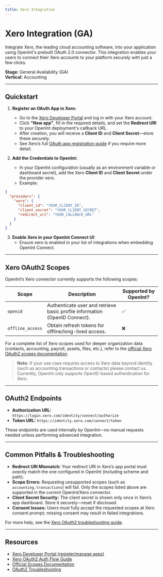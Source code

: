 ```yaml
---
title: Xero Integration
---
```


# Xero Integration (GA)

Integrate Xero, the leading cloud accounting software, into your application using OpenInt's prebuilt OAuth 2.0 connector. This integration enables your users to connect their Xero accounts to your platform securely with just a few clicks.

**Stage:** General Availability (GA)  
**Vertical:** Accounting

---

## Quickstart

1. **Register an OAuth App in Xero:**
    - Go to the [Xero Developer Portal](https://developer.xero.com/myapps) and log in with your Xero account.
    - Click **"New app"**, fill in the required details, and set the **Redirect URI** to your OpenInt deployment's callback URL.
    - After creation, you will receive a **Client ID** and **Client Secret**—store these securely.
    - See Xero’s full [OAuth app registration guide](https://developer.xero.com/documentation/guides/oauth2/auth-flow) if you require more detail.

2. **Add the Credentials to OpenInt:**
    - In your OpenInt configuration (usually as an environment variable or dashboard secret), add the Xero **Client ID** and **Client Secret** under the provider xero.
    - Example:

```json
{
  "providers": {
    "xero": {
      "client_id": "YOUR_CLIENT_ID",
      "client_secret": "YOUR_CLIENT_SECRET",
      "redirect_uri": "YOUR_CALLBACK_URL"
    }
  }
}
```

3. **Enable Xero in your OpenInt Connect UI:**
    - Ensure xero is enabled in your list of integrations when embedding OpenInt Connect.

---

## Xero OAuth2 Scopes

OpenInt’s Xero connector currently supports the following scopes:

| Scope              | Description                                                                                                                           | Supported by OpenInt? |
|--------------------|---------------------------------------------------------------------------------------------------------------------------------------|-----------------------|
| `openid`           | <span title="This scope enables authentication and grants access to the user's basic identity. Required for login and SSO.">Authenticate user and retrieve basic profile information (OpenID Connect).</span> | ✅ |
| `offline_access`   | <span title="Allows the app to request refresh tokens for long-term access when the user is offline.">Obtain refresh tokens for offline/long-lived access.</span> | ❌ |

For a complete list of Xero scopes used for deeper organization data (contacts, accounting, payroll, assets, files, etc.), refer to the [official Xero OAuth2 scopes documentation](https://developer.xero.com/documentation/guides/oauth2/scopes).

> **Note:** If your use case requires access to Xero data beyond identity (such as accounting.transactions or contacts) please contact us. Currently, OpenInt only supports OpenID-based authentication for Xero.

---

## OAuth2 Endpoints

- **Authorization URL:** `https://login.xero.com/identity/connect/authorize`
- **Token URL:** `https://identity.xero.com/connect/token`

These endpoints are used internally by OpenInt—no manual requests needed unless performing advanced integration.

---

## Common Pitfalls & Troubleshooting

- **Redirect URI Mismatch:** Your redirect URI in Xero’s app portal must _exactly_ match the one configured in OpenInt (including scheme and path).
- **Scope Errors:** Requesting unsupported scopes (such as `accounting.transactions`) will fail. Only the scopes listed above are supported in the current OpenInt/Xero connector.
- **Client Secret Security:** The client secret is shown only once in Xero’s app dashboard. Store it securely—reset if disclosed.
- **Consent Issues:** Users must fully accept the requested scopes at Xero consent prompt; missing consent may result in failed integrations.

For more help, see the [Xero OAuth2 troubleshooting guide](https://developer.xero.com/documentation/guides/oauth2/troubleshooting).

---

## Resources

- [Xero Developer Portal (register/manage apps)](https://developer.xero.com/myapps)
- [Xero OAuth2 Auth Flow Guide](https://developer.xero.com/documentation/guides/oauth2/auth-flow)
- [Official Scopes Documentation](https://developer.xero.com/documentation/guides/oauth2/scopes)
- [OAuth2 Troubleshooting](https://developer.xero.com/documentation/guides/oauth2/troubleshooting)
